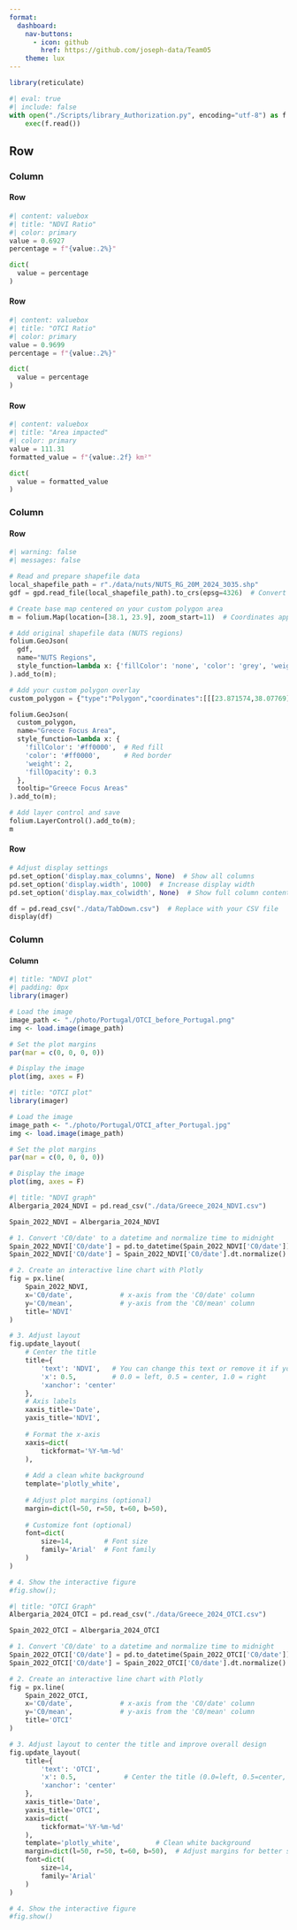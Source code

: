 ```yaml
---
format:
  dashboard:
    nav-buttons:
      - icon: github
        href: https://github.com/joseph-data/Team05
    theme: lux
---
```


```r
library(reticulate)
```

```python
#| eval: true
#| include: false
with open("./Scripts/library_Authorization.py", encoding="utf-8") as f:
    exec(f.read())
```

## Row

### Column {width="10%"}

#### Row

```python
#| content: valuebox
#| title: "NDVI Ratio"
#| color: primary
value = 0.6927 
percentage = f"{value:.2%}"

dict(
  value = percentage
)
```

#### Row

```python
#| content: valuebox
#| title: "OTCI Ratio"
#| color: primary
value = 0.9699 
percentage = f"{value:.2%}"

dict(
  value = percentage
)
```

#### Row

```python
#| content: valuebox
#| title: "Area impacted"
#| color: primary
value = 111.31
formatted_value = f"{value:.2f} km²" 

dict(
  value = formatted_value
)
```

### Column

#### Row {height="80%"}

```python

#| warning: false
#| messages: false

# Read and prepare shapefile data
local_shapefile_path = r"./data/nuts/NUTS_RG_20M_2024_3035.shp"
gdf = gpd.read_file(local_shapefile_path).to_crs(epsg=4326)  # Convert to WGS84

# Create base map centered on your custom polygon area
m = folium.Map(location=[38.1, 23.9], zoom_start=11)  # Coordinates approximate to your polygon

# Add original shapefile data (NUTS regions)
folium.GeoJson(
  gdf,
  name="NUTS Regions",
  style_function=lambda x: {'fillColor': 'none', 'color': 'grey', 'weight': 0.5}
).add_to(m);

# Add your custom polygon overlay
custom_polygon = {"type":"Polygon","coordinates":[[[23.871574,38.07769],[23.859901,38.068095],[23.863335,38.059175],[23.861961,38.052822],[23.868313,38.052146],[23.878098,38.05458],[23.889599,38.059851],[23.89801,38.069717],[23.906422,38.069987],[23.915005,38.058094],[23.915176,38.051065],[23.924789,38.049037],[23.925476,38.039168],[23.938179,38.038763],[23.94556,38.042548],[23.947277,38.041196],[23.954659,38.045523],[23.954487,38.051065],[23.961353,38.060932],[23.952427,38.063095],[23.951225,38.07296],[23.958092,38.082419],[23.955517,38.085932],[23.964615,38.097146],[23.963242,38.108087],[23.958607,38.111734],[23.941441,38.124834],[23.946419,38.129426],[23.932858,38.136717],[23.931313,38.148328],[23.931484,38.160206],[23.95174,38.160746],[23.958778,38.167495],[23.963585,38.172488],[23.962727,38.181394],[23.95277,38.205544],[23.949165,38.221864],[23.940411,38.229416],[23.929081,38.227932],[23.922558,38.223212],[23.927021,38.233596],[23.931999,38.241281],[23.917408,38.242629],[23.905048,38.240742],[23.899384,38.231978],[23.896294,38.221999],[23.89801,38.211344],[23.890629,38.202846],[23.874149,38.182069],[23.891144,38.170869],[23.901443,38.173298],[23.902817,38.190704],[23.906593,38.188276],[23.908482,38.174512],[23.907623,38.16628],[23.901443,38.163041],[23.895607,38.148463],[23.899555,38.134422],[23.888912,38.117407],[23.888054,38.107952],[23.896809,38.096876],[23.888397,38.085122],[23.871574,38.07769]]]}

folium.GeoJson(
  custom_polygon,
  name="Greece Focus Area",
  style_function=lambda x: {
    'fillColor': '#ff0000',  # Red fill
    'color': '#ff0000',      # Red border
    'weight': 2,
    'fillOpacity': 0.3
  },
  tooltip="Greece Focus Areas"
).add_to(m);

# Add layer control and save
folium.LayerControl().add_to(m);
m
```

#### Row

```python

# Adjust display settings
pd.set_option('display.max_columns', None)  # Show all columns
pd.set_option('display.width', 1000)  # Increase display width
pd.set_option('display.max_colwidth', None)  # Show full column content

df = pd.read_csv("./data/TabDown.csv")  # Replace with your CSV file
display(df)

```

### Column

#### Column {.tabset}

```r
#| title: "NDVI plot"
#| padding: 0px
library(imager)

# Load the image
image_path <- "./photo/Portugal/OTCI_before_Portugal.png"
img <- load.image(image_path)

# Set the plot margins
par(mar = c(0, 0, 0, 0))

# Display the image
plot(img, axes = F)
```

```r
#| title: "OTCI plot"
library(imager)

# Load the image
image_path <- "./photo/Portugal/OTCI_after_Portugal.jpg"
img <- load.image(image_path)

# Set the plot margins
par(mar = c(0, 0, 0, 0))

# Display the image
plot(img, axes = F)
```

```python
#| title: "NDVI graph"
Albergaria_2024_NDVI = pd.read_csv("./data/Greece_2024_NDVI.csv")

Spain_2022_NDVI = Albergaria_2024_NDVI

# 1. Convert 'C0/date' to a datetime and normalize time to midnight
Spain_2022_NDVI['C0/date'] = pd.to_datetime(Spain_2022_NDVI['C0/date'])
Spain_2022_NDVI['C0/date'] = Spain_2022_NDVI['C0/date'].dt.normalize()

# 2. Create an interactive line chart with Plotly
fig = px.line(
    Spain_2022_NDVI, 
    x='C0/date',            # x-axis from the 'C0/date' column
    y='C0/mean',            # y-axis from the 'C0/mean' column
    title='NDVI'
)

# 3. Adjust layout
fig.update_layout(
    # Center the title
    title={
        'text': 'NDVI',   # You can change this text or remove it if you already have the title in px.line()
        'x': 0.5,         # 0.0 = left, 0.5 = center, 1.0 = right
        'xanchor': 'center'
    },
    # Axis labels
    xaxis_title='Date',
    yaxis_title='NDVI',
    
    # Format the x-axis
    xaxis=dict(
        tickformat='%Y-%m-%d'
    ),
    
    # Add a clean white background
    template='plotly_white',
    
    # Adjust plot margins (optional)
    margin=dict(l=50, r=50, t=60, b=50),
    
    # Customize font (optional)
    font=dict(
        size=14,        # Font size
        family='Arial'  # Font family
    )
)

# 4. Show the interactive figure
#fig.show();

```

```python
#| title: "OTCI Graph"
Albergaria_2024_OTCI = pd.read_csv("./data/Greece_2024_OTCI.csv")

Spain_2022_OTCI = Albergaria_2024_OTCI

# 1. Convert 'C0/date' to a datetime and normalize time to midnight
Spain_2022_OTCI['C0/date'] = pd.to_datetime(Spain_2022_OTCI['C0/date'])
Spain_2022_OTCI['C0/date'] = Spain_2022_OTCI['C0/date'].dt.normalize()

# 2. Create an interactive line chart with Plotly
fig = px.line(
    Spain_2022_OTCI, 
    x='C0/date',            # x-axis from the 'C0/date' column
    y='C0/mean',            # y-axis from the 'C0/mean' column
    title='OTCI'
)

# 3. Adjust layout to center the title and improve overall design
fig.update_layout(
    title={
        'text': 'OTCI',
        'x': 0.5,            # Center the title (0.0=left, 0.5=center, 1.0=right)
        'xanchor': 'center'
    },
    xaxis_title='Date',
    yaxis_title='OTCI',
    xaxis=dict(
        tickformat='%Y-%m-%d'
    ),
    template='plotly_white',         # Clean white background
    margin=dict(l=50, r=50, t=60, b=50),  # Adjust margins for better spacing
    font=dict(
        size=14,
        family='Arial'
    )
)

# 4. Show the interactive figure
#fig.show()

```
